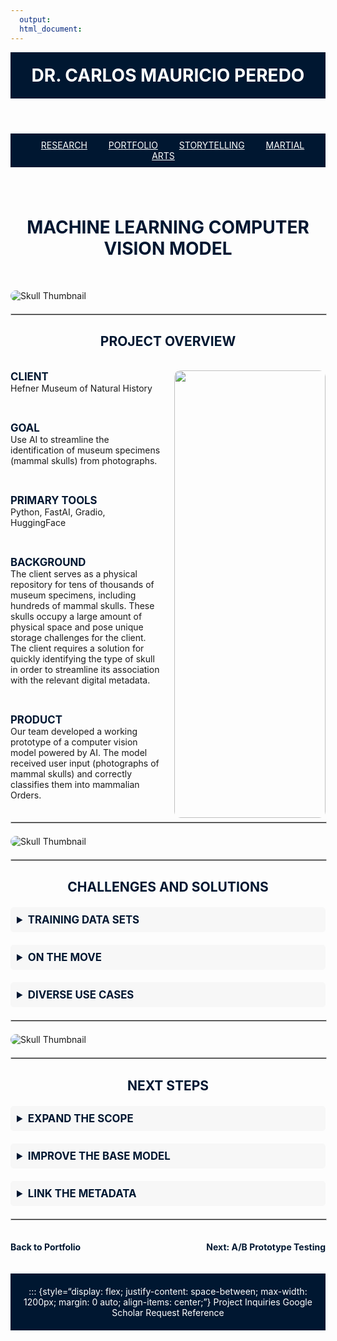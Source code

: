 ```yaml
---
  output:
  html_document:
---
```


<!-- HEADER with Name -->
<header style="text-align: center; padding: 20px; background-color: #001731; color: white;">
  <a href="index.html" style="color: white; text-decoration: none;">
    <h1 style="margin: 0;">DR. CARLOS MAURICIO PEREDO</h1>
  </a>
</header>

<nav style="background-color: #001731; padding: 10px; text-align: center;">
  <a href="Research.html" style="margin: 0 15px; color: white;">RESEARCH</a>
  <a href="Portfolio.html" style="margin: 0 15px; color: white;">PORTFOLIO</a>
  <a href="Storytelling.html" style="margin: 0 15px; color: white;">STORYTELLING</a>
  <a href="TCD.html" style="margin: 0 15px; color: white;">MARTIAL ARTS</a>
</nav>



<!-- Main Header Section -->
<section style="display: flex; flex-direction: column; align-items: center; max-width: 1200px; margin: 40px auto;">
  <h2 style="font-size: 2em; font-weight: bold; margin-bottom: 10px; color: #001731; text-align: center;">MACHINE LEARNING COMPUTER VISION MODEL</h2>
</section>



<!-- Image Below the Section -->
<img src="Linked Files/Skull Identifier Gallery/thumbnail.png" alt="Skull Thumbnail" style="display: block; margin: 20px auto; max-width: 100%; height: auto; border-radius: 10px;">

<!-- Horizontal Line Divider as its own section -->
<hr style="width: 100%; border: 1px solid #ccc; margin: 20px auto;">



<!-- Subheading: Project Overview -->
<h3 style="font-size: 1.5em; font-weight: bold; margin-bottom: 20px; color: #001731; text-align: center;">PROJECT OVERVIEW</h3>

::: {style="display: flex; gap: 20px; max-width: 1200px; margin: 0 auto;"}

<!-- Left Column -->
::: {style="flex: 1; max-width: 50%;"}

<span style="font-size: 1.2em; font-weight: bold; color: #001731;">CLIENT</span>  
Hefner Museum of Natural History  

<br>

<span style="font-size: 1.2em; font-weight: bold; color: #001731;">GOAL</span>  
Use AI to streamline the identification of museum specimens (mammal skulls) from photographs.  

<br>

<span style="font-size: 1.2em; font-weight: bold; color: #001731;">PRIMARY TOOLS</span>  
Python, FastAI, Gradio, HuggingFace  

<br>

<span style="font-size: 1.2em; font-weight: bold; color: #001731;">BACKGROUND</span>  
The client serves as a physical repository for tens of thousands of museum specimens, including hundreds of mammal skulls. These skulls occupy a large amount of physical space and pose unique storage challenges for the client. The client requires a solution for quickly identifying the type of skull in order to streamline its association with the relevant digital metadata.  

<br>

<span style="font-size: 1.2em; font-weight: bold; color: #001731;">PRODUCT</span>  
Our team developed a working prototype of a computer vision model powered by AI. The model received user input (photographs of mammal skulls) and correctly classifies them into mammalian Orders.  

:::

<!-- Right Column -->
::: {style="flex: 1; max-width: 50%; text-align: center;"}
<img src="Linked Files/Skull Identifier Gallery/Vertical.png" style="width: 100%; max-width: 400px; height: auto; border-radius: 10px;" alt="">
:::

:::



<!-- Horizontal Line Divider as its own section -->
<hr style="width: 100%; border: 1px solid #ccc; margin: 20px auto;">

<!-- Image Below the Section -->
<img src="Linked Files/Skull Identifier Gallery/Horizontal.png" alt="Skull Thumbnail" style="display: block; margin: 20px auto; max-width: 100%; height: auto; border-radius: 10px;">

<!-- Horizontal Divider -->
<hr style="width: 100%; border: 1px solid #ccc; margin: 20px auto;">

<!-- Details: Challenges and Solutions -->
<h3 style="font-size: 1.5em; font-weight: bold; margin-bottom: 20px; color: #001731; text-align: center;">CHALLENGES AND SOLUTIONS</h3>

<!-- Dropdown Section -->
<details style="margin-bottom: 20px;">
  <summary style="font-size: 1.2em; font-weight: bold; color: #001731; cursor: pointer; padding: 10px; background-color: #f7f7f7; border-radius: 5px;">
    TRAINING DATA SETS
  </summary>
  <p style="margin: 10px 20px; font-size: 1em; color: black;">
    <b>The Challenge</b>: the computer vision model (ResNet18) requires a sizeable library of training data. <br> <br>
    <b>The Solution</b>: source photographs of mammal skulls from publicly available museum repositories available online, including the Smithsonian NMNH and the London NHM.
  </p>
</details>

<details style="margin-bottom: 20px;">
  <summary style="font-size: 1.2em; font-weight: bold; color: #001731; cursor: pointer; padding: 10px; background-color: #f7f7f7; border-radius: 5px;">
    ON THE MOVE
  </summary>
  <p style="margin: 10px 20px; font-size: 1em; color: black;">
    <b>The Challenge</b>: the client needs a fast and agile tool that works in a collection space: often on the move and away from the office. <br> <br>
    <b>The Solution</b>: design a feature light, mobile friendly prototype that accommodates user input directly from a mobile phone camera with minimal bloat.
  </p>
</details>

<details style="margin-bottom: 20px;">
  <summary style="font-size: 1.2em; font-weight: bold; color: #001731; cursor: pointer; padding: 10px; background-color: #f7f7f7; border-radius: 5px;">
    DIVERSE USE CASES
  </summary>
  <p style="margin: 10px 20px; font-size: 1em; color: black;">
    <b>The Challenge</b>: the client has an uneven distribution of mammal skulls that span many different broad categories, but the majority fit into two large groups (artiodactyls and rodents). <br> <br>
    <b>The Solution</b>: design the working prototype around these two large groups to ensure immediate utility, then expand the model and the web app to accommodate edge cases. 
  </p>
</details>



<!-- Horizontal Line Divider as its own section -->
<hr style="width: 100%; border: 1px solid #ccc; margin: 20px auto;">

<!-- Image Below the Section -->
<img src="Linked Files/Skull Identifier Gallery/Code.png" alt="Skull Thumbnail" style="display: block; margin: 20px auto; max-width: 100%; height: auto; border-radius: 10px;">

<!-- Horizontal Divider -->
<hr style="width: 100%; border: 1px solid #ccc; margin: 20px auto;">

<!-- Details: Next Steps -->
<h3 style="font-size: 1.5em; font-weight: bold; margin-bottom: 20px; color: #001731; text-align: center;">NEXT STEPS</h3>

<!-- Dropdown Section -->
<details style="margin-bottom: 20px;">
  <summary style="font-size: 1.2em; font-weight: bold; color: #001731; cursor: pointer; padding: 10px; background-color: #f7f7f7; border-radius: 5px;">
    EXPAND THE SCOPE
  </summary>
  <p style="margin: 10px 20px; font-size: 1em; color: black;">
    The Hefner Museum of Natural History is home to 27 of the 29 orders of mammals. We will source additional training images and expand the model to identify all 29 Orders. 
  </p>
</details>

<details style="margin-bottom: 20px;">
  <summary style="font-size: 1.2em; font-weight: bold; color: #001731; cursor: pointer; padding: 10px; background-color: #f7f7f7; border-radius: 5px;">
    IMPROVE THE BASE MODEL
  </summary>
  <p style="margin: 10px 20px; font-size: 1em; color: black;">
    We chose Resnet18 as a base model because it offers a compromise between accuracy and speed. This is ideal for fast iteration and testing. For the final product, we’ll sacrifice speed for improved accuracy.
  </p>
</details>

<details style="margin-bottom: 20px;">
  <summary style="font-size: 1.2em; font-weight: bold; color: #001731; cursor: pointer; padding: 10px; background-color: #f7f7f7; border-radius: 5px;">
    LINK THE METADATA
  </summary>
  <p style="margin: 10px 20px; font-size: 1em; color: black;">
    The client has an extensive database of metadata associated with each specimen. The final version will access and display the metadata for the user to quickly reference information while in the collection. 
  </p>
</details>



<!-- Horizontal Divider -->
<hr style="width: 100%; border: 1px solid #ccc; margin: 20px auto;">

<!-- Navigation Links -->
<div style="display: flex; justify-content: space-between; max-width: 1200px; margin: 20px auto;">

  <!-- Back to Portfolio -->
  <a href="Portfolio.html" style="font-size: 1em; font-weight: bold; color: #001731; text-decoration: none;">
    Back to Portfolio
  </a>

  <!-- Next Project -->
  <a href="abtesting.html" style="font-size: 1em; font-weight: bold; color: #001731; text-decoration: none;">
    Next: A/B Prototype Testing
  </a>

</div>








<footer style="background-color: #001731; color: white; text-align: center; padding: 20px;">
  ::: {style="display: flex; justify-content: space-between; max-width: 1200px; margin: 0 auto; align-items: center;"}
  [Project Inquiries](https://docs.google.com/forms/d/e/1FAIpQLSdxbH03CpaKTalBdizuW275xrO2VZ2KYM1sM98b5XTWRyxAhg/viewform?usp=header){style="color: white; text-decoration: none;"}
  [Google Scholar](https://scholar.google.com/citations?user=IZRnfS0AAAAJ&hl=en){style="color: white; text-decoration: none;"}
  [Request Reference](https://docs.google.com/forms/d/e/1FAIpQLSeFxmpSRlH2oiHq5F6XDiFLehMtkKtf9iciqByCT1w2DkPVjA/viewform?usp=header){style="color: white; text-decoration: none;"}
</footer>